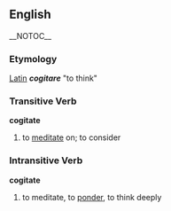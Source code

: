 ==English== __NOTOC__
=== Etymology ===
[[Latin]] '''''cogitare''''' "to think"

=== Transitive Verb ===
'''cogitate'''
# to [[meditate]] on; to consider 

=== Intransitive Verb ===
'''cogitate'''
# to meditate, to [[ponder]], to think deeply